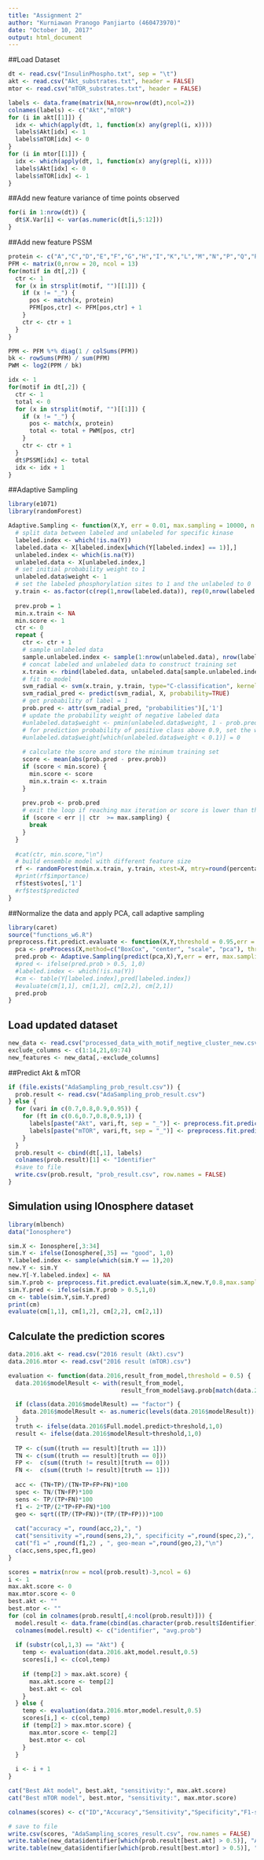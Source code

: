---
title: "Assignment 2"
author: "Kurniawan Pranogo Panjiarto (460473970)"
date: "October 10, 2017"
output: html_document
---

##Load Dataset
```{r}
dt <- read.csv("InsulinPhospho.txt", sep = "\t")
akt <- read.csv("Akt_substrates.txt", header = FALSE)
mtor <- read.csv("mTOR_substrates.txt", header = FALSE)

labels <- data.frame(matrix(NA,nrow=nrow(dt),ncol=2))
colnames(labels) <- c("Akt","mTOR")
for (i in akt[[1]]) {
  idx <- which(apply(dt, 1, function(x) any(grepl(i, x))))
  labels$Akt[idx] <- 1
  labels$mTOR[idx] <- 0
}
for (i in mtor[[1]]) {
  idx <- which(apply(dt, 1, function(x) any(grepl(i, x))))
  labels$Akt[idx] <- 0
  labels$mTOR[idx] <- 1
}
```

##Add new feature variance of time points observed
```{r}
for(i in 1:nrow(dt)) {
  dt$X.Var[i] <- var(as.numeric(dt[i,5:12]))
}
```

##Add new feature PSSM
```{r}
protein <- c("A","C","D","E","F","G","H","I","K","L","M","N","P","Q","R","S","T","V","W","Y")
PFM <- matrix(0,nrow = 20, ncol = 13)
for(motif in dt[,2]) {
  ctr <- 1
  for (x in strsplit(motif, "")[[1]]) {
    if (x != "_") {
      pos <- match(x, protein)
      PFM[pos,ctr] <- PFM[pos,ctr] + 1
    }
    ctr <- ctr + 1
  }
}

PPM <- PFM %*% diag(1 / colSums(PFM))
bk <- rowSums(PFM) / sum(PFM)
PWM <- log2(PPM / bk)

idx <- 1
for(motif in dt[,2]) {
  ctr <- 1
  total <- 0
  for (x in strsplit(motif, "")[[1]]) {
    if (x != "_") {
      pos <- match(x, protein)
      total <- total + PWM[pos, ctr]
    }
    ctr <- ctr + 1
  }
  dt$PSSM[idx] <- total
  idx <- idx + 1
}


```



##Adaptive Sampling
```{r, warning=FALSE}
library(e1071)
library(randomForest)

Adaptive.Sampling <- function(X,Y, err = 0.01, max.sampling = 10000, n.tree = 1000, percentage.features = 1.0) {
  # split data between labeled and unlabeled for specific kinase
  labeled.index <- which(!is.na(Y))
  labeled.data <- X[labeled.index[which(Y[labeled.index] == 1)],]
  unlabeled.index <- which(is.na(Y))
  unlabeled.data <- X[unlabeled.index,]
  # set initial probability weight to 1
  unlabeled.data$weight <- 1
  # set the labeled phosphorylation sites to 1 and the unlabeled to 0
  y.train <- as.factor(c(rep(1,nrow(labeled.data)), rep(0,nrow(labeled.data))))
  
  prev.prob = 1
  min.x.train <- NA
  min.score <- 1
  ctr <- 0
  repeat {
    ctr <- ctr + 1
    # sample unlabeled data
    sample.unlabeled.index <- sample(1:nrow(unlabeled.data), nrow(labeled.data), TRUE, unlabeled.data$weight)
    # concat labeled and unlabeled data to construct training set
    x.train <- rbind(labeled.data, unlabeled.data[sample.unlabeled.index,-ncol(unlabeled.data)])
    # fit to model
    svm_radial <- svm(x.train, y.train, type="C-classification", kernel = "radial", scale = FALSE, probability = TRUE)
    svm_radial_pred <- predict(svm_radial, X, probability=TRUE) 
    # get probability of label = 1
    prob.pred <- attr(svm_radial_pred, "probabilities")[,'1']
    # update the probability weight of negative labeled data
    #unlabeled.data$weight <- pmin(unlabeled.data$weight, 1 - prob.pred[unlabeled.index])
    # for prediction probability of positive class above 0.9, set the weight to 0
    #unlabeled.data$weight[which(unlabeled.data$weight < 0.1)] = 0
    
    # calculate the score and store the minimum training set
    score <- mean(abs(prob.pred - prev.prob))
    if (score < min.score) {
      min.score <- score
      min.x.train <- x.train
    }
    
    prev.prob <- prob.pred
    # exit the loop if reaching max iteration or score is lower than threshold
    if (score < err || ctr  >= max.sampling) {
      break
    }
  }
  
  #cat(ctr, min.score,"\n")
  # build ensemble model with different feature size
  rf <- randomForest(min.x.train, y.train, xtest=X, mtry=round(percentage.features*ncol(X)), importance=TRUE, ntree=n.tree)
  #print(rf$importance)
  rf$test$votes[,'1']
  #rf$test$predicted
}
```

##Normalize the data and apply PCA, call adaptive sampling
```{r, warning=FALSE}
library(caret)
source("functions_w6.R")
preprocess.fit.predict.evaluate <- function(X,Y,threshold = 0.95,err = 0.01, max.sampling = 10000, n.tree = 1000, percentage.features = 1.0) {
  pca <- preProcess(X,method=c("BoxCox", "center", "scale", "pca"), thresh = threshold)
  pred.prob <- Adaptive.Sampling(predict(pca,X),Y,err = err, max.sampling = max.sampling, n.tree = n.tree, percentage.features = percentage.features)
  #pred <- ifelse(pred.prob > 0.5, 1,0)
  #labeled.index <- which(!is.na(Y))
  #cm <- table(Y[labeled.index],pred[labeled.index])
  #evaluate(cm[1,1], cm[1,2], cm[2,2], cm[2,1])
  pred.prob
}
```

## Load updated dataset
```{r}
new_data <- read.csv("processed_data_with_motif_negtive_cluster_new.csv")
exclude_columns <- c(1:14,21,69:74)
new_features <- new_data[,-exclude_columns]

```

##Predict Akt & mTOR
```{r}
if (file.exists("AdaSampling_prob_result.csv")) {
  prob.result <- read.csv("AdaSampling_prob_result.csv")
} else {
  for (vari in c(0.7,0.8,0.9,0.95)) {
    for (ft in c(0.6,0.7,0.8,0.9,1)) {
      labels[paste("Akt", vari,ft, sep = "_")] <- preprocess.fit.predict.evaluate(new_features,labels$Akt,vari, percentage.features = ft)
      labels[paste("mTOR", vari,ft, sep = "_")] <- preprocess.fit.predict.evaluate(new_features,labels$mTOR,vari, percentage.features = ft)
    }
  }
  prob.result <- cbind(dt[,1], labels)
  colnames(prob.result)[1] <- "Identifier"
  #save to file
  write.csv(prob.result, "prob_result.csv", row.names = FALSE)
}
```

## Simulation using IOnosphere dataset
```{r, warning=FALSE}
library(mlbench)
data("Ionosphere")

sim.X <- Ionosphere[,3:34]
sim.Y <- ifelse(Ionosphere[,35] == "good", 1,0)
Y.labeled.index <- sample(which(sim.Y == 1),20)
new.Y <- sim.Y
new.Y[-Y.labeled.index] <- NA
sim.Y.prob <- preprocess.fit.predict.evaluate(sim.X,new.Y,0.8,max.sampling = 1000)
sim.Y.pred <- ifelse(sim.Y.prob > 0.5,1,0)
cm <- table(sim.Y,sim.Y.pred)
print(cm)
evaluate(cm[1,1], cm[1,2], cm[2,2], cm[2,1])
```

## Calculate the prediction scores
```{r}
data.2016.akt <- read.csv("2016 result (Akt).csv")
data.2016.mtor <- read.csv("2016 result (mTOR).csv")

evaluation <- function(data.2016,result_from_model,threshold = 0.5) {
  data.2016$modelResult <- with(result_from_model,
                                result_from_model$avg.prob[match(data.2016$Name,                                                             result_from_model$identifier)])

  if (class(data.2016$modelResult) == "factor") {
    data.2016$modelResult <- as.numeric(levels(data.2016$modelResult))[data.2016$modelResult]
  }
  truth <- ifelse(data.2016$Full.model.predict>threshold,1,0)
  result <- ifelse(data.2016$modelResult>threshold,1,0)
  
  TP <- c(sum((truth == result)[truth == 1]))
  TN <- c(sum((truth == result)[truth == 0]))
  FP <-  c(sum((truth != result)[truth == 0]))
  FN <-  c(sum((truth != result)[truth == 1]))
  
  acc <- (TN+TP)/(TN+TP+FP+FN)*100
  spec <- TN/(TN+FP)*100
  sens <- TP/(TP+FN)*100
  f1 <- 2*TP/(2*TP+FP+FN)*100
  geo <- sqrt((TP/(TP+FN))*(TP/(TP+FP)))*100
  
  cat("accuracy =", round(acc,2),", ")
  cat("sensitivity =",round(sens,2),", specificity =",round(spec,2),", ")
  cat("f1 =" ,round(f1,2) , ", geo-mean =",round(geo,2),"\n")
  c(acc,sens,spec,f1,geo)
}

scores = matrix(nrow = ncol(prob.result)-3,ncol = 6)
i <- 1
max.akt.score <- 0
max.mtor.score <- 0
best.akt <- ""
best.mtor <- ""
for (col in colnames(prob.result[,4:ncol(prob.result)])) {
  model.result <- data.frame(cbind(as.character(prob.result$Identifier), prob.result[[col]]))
  colnames(model.result) <- c("identifier", "avg.prob")
  
  if (substr(col,1,3) == "Akt") {
    temp <- evaluation(data.2016.akt,model.result,0.5)
    scores[i,] <- c(col,temp)
    
    if (temp[2] > max.akt.score) {
      max.akt.score <- temp[2]
      best.akt <- col
    }
  } else {
    temp <- evaluation(data.2016.mtor,model.result,0.5)
    scores[i,] <- c(col,temp)
    if (temp[2] > max.mtor.score) {
      max.mtor.score <- temp[2]
      best.mtor <- col
    }
  }
  
  i <- i + 1
}

cat("Best Akt model", best.akt, "sensitivity:", max.akt.score)
cat("Best mTOR model", best.mtor, "sensitivity:", max.mtor.score)

colnames(scores) <- c("ID","Accuracy","Sensitivity","Specificity","F1-score", "Geo-mean")

# save to file
write.csv(scores, "AdaSampling_scores_result.csv", row.names = FALSE)
write.table(new_data$identifier[which(prob.result[best.akt] > 0.5)], "AdaSampling_Akt_pred.csv", row.names = FALSE, col.names=FALSE)
write.table(new_data$identifier[which(prob.result[best.mtor] > 0.5)], "AdaSampling_mTOR_pred.csv", row.names = FALSE, col.names=FALSE)

```


